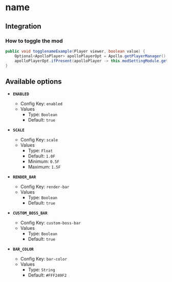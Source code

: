 # name

## Integration

### How to toggle the mod

```java
public void togglenameExample(Player viewer, boolean value) {
    Optional<ApolloPlayer> apolloPlayerOpt = Apollo.getPlayerManager().getPlayer(viewer.getUniqueId());
    apolloPlayerOpt.ifPresent(apolloPlayer -> this.modSettingModule.getOptions().set(apolloPlayer, ModBossbar.ENABLED, value));
}
```

## Available options

- __`ENABLED`__
    - Config Key: `enabled`
    - Values
        - Type: `Boolean`
        - Default: `true`

- __`SCALE`__
    - Config Key: `scale`
    - Values
        - Type: `Float`
        - Default: `1.0F`
        - Minimum: `0.5F`
        - Maximum: `1.5F`

- __`RENDER_BAR`__
    - Config Key: `render-bar`
    - Values
        - Type: `Boolean`
        - Default: `true`

- __`CUSTOM_BOSS_BAR`__
    - Config Key: `custom-boss-bar`
    - Values
        - Type: `Boolean`
        - Default: `true`

- __`BAR_COLOR`__
    - Config Key: `bar-color`
    - Values
        - Type: `String`
        - Default: `#FFF249F2`

